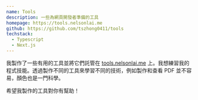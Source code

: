 ```yaml
---
name: Tools
description: 一些為網頁開發者準備的工具
homepage: https://tools.nelsonlai.me
github: https://github.com/tszhong0411/tools
techstack:
  - Typescript
  - Next.js
---
```


我製作了一些有用的工具並將它們託管在 [tools.nelsonlai.me](https://tools.nelsonlai.me) 上。我想練習我的程式技能。透過製作不同的工具來學習不同的技術，例如製作和查看 PDF 並不容易，顏色也是一門科學。

希望我製作的工具對你有幫助！
